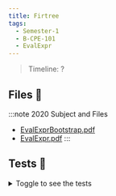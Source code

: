 ```yaml
---
title: Firtree
tags:
  - Semester-1
  - B-CPE-101
  - EvalExpr
---
```

> Timeline: ?


## Files 📂

:::note 2020 Subject and Files
- [EvalExprBootstrap.pdf](https://github.com/Studio-17/Epitech-Subjects/raw/main/Semester-1/B-CPE-101/EvalExpr/EvalExprBootstrap.pdf)
- [EvalExpr.pdf](https://github.com/Studio-17/Epitech-Subjects/raw/main/Semester-1/B-CPE-101/EvalExpr/EvalExpr.pdf)
:::

## Tests 🤖
<details>
  <summary>Toggle to see the tests</summary>
  <div>
Yo
  </div>
</details>

